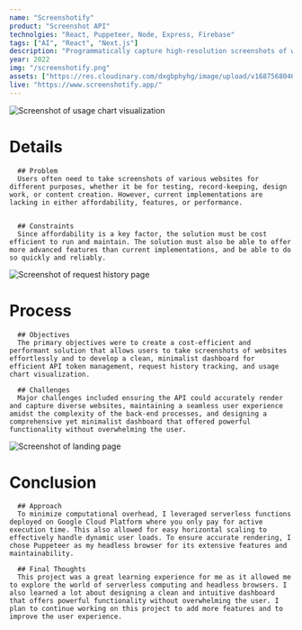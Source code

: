 ```yaml
---
name: "Screenshotify"
product: "Screenshot API"
technolgies: "React, Puppeteer, Node, Express, Firebase"
tags: ["AI", "React", "Next.js"]
description: "Programmatically capture high-resolution screenshots of websites."
year: 2022
img: "/screenshotify.png"
assets: ["https://res.cloudinary.com/dxgbphyhg/image/upload/v1687568046/portfolio%20assets/screenshotify/dashboard.jpg", "https://res.cloudinary.com/dxgbphyhg/image/upload/v1687568046/portfolio%20assets/screenshotify/history.jpg", "https://res.cloudinary.com/dxgbphyhg/image/upload/v1687568260/portfolio%20assets/screenshotify/landing.jpg"]
live: "https://www.screenshotify.app/"
---
```


<Image path="dashboard.jpg" alt="Screenshot of usage chart visualization" src="https://res.cloudinary.com/dxgbphyhg/image/upload/v1687568046/portfolio%20assets/screenshotify/dashboard.jpg" />

  # Details


      ## Problem 
      Users often need to take screenshots of various websites for different purposes, whether it be for testing, record-keeping, design work, or content creation. However, current implementations are lacking in either affordability, features, or performance.
 

      ## Constraints
      Since affordability is a key factor, the solution must be cost efficient to run and maintain. The solution must also be able to offer more advanced features than current implementations, and be able to do so quickly and reliably.
 




<Image path="history.jpg" alt="Screenshot of request history page" src="https://res.cloudinary.com/dxgbphyhg/image/upload/v1687568046/portfolio%20assets/screenshotify/history.jpg" />

  # Process

      ## Objectives 
      The primary objectives were to create a cost-efficient and performant solution that allows users to take screenshots of websites effortlessly and to develop a clean, minimalist dashboard for efficient API token management, request history tracking, and usage chart visualization.
 
      ## Challenges 
      Major challenges included ensuring the API could accurately render and capture diverse websites, maintaining a seamless user experience amidst the complexity of the back-end processes, and designing a comprehensive yet minimalist dashboard that offered powerful functionality without overwhelming the user.
  


<Image path="landing.jpg" alt="Screenshot of landing page" src="https://res.cloudinary.com/dxgbphyhg/image/upload/v1687568260/portfolio%20assets/screenshotify/landing.jpg" />

  # Conclusion

      ## Approach 
      To minimize computational overhead, I leveraged serverless functions deployed on Google Cloud Platform where you only pay for active execution time. This also allowed for easy horizontal scaling to effectively handle dynamic user loads. To ensure accurate rendering, I chose Puppeteer as my headless browser for its extensive features and maintainability.

      ## Final Thoughts 
      This project was a great learning experience for me as it allowed me to explore the world of serverless computing and headless browsers. I also learned a lot about designing a clean and intuitive dashboard that offers powerful functionality without overwhelming the user. I plan to continue working on this project to add more features and to improve the user experience.

